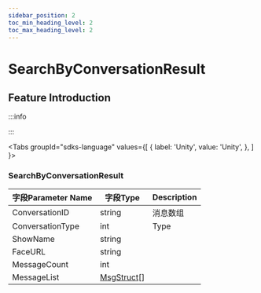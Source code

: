 ```yaml
---
sidebar_position: 2
toc_min_heading_level: 2
toc_max_heading_level: 2
---
```


# SearchByConversationResult

## Feature Introduction

:::info

:::

<Tabs
groupId="sdks-language"
values={[
{ label: 'Unity', value: 'Unity', },
]
}>

<TabItem value="Unity">

### SearchByConversationResult

| 字段Parameter Name        | 字段Type | Description         |
| -------------- | -------- | ------------ |
| ConversationID | string | 消息数组     |
| ConversationType| int |  Type |
| ShowName | string |   |
| FaceURL | string |   |
|MessageCount  | int |   |
|MessageList | [MsgStruct](/class/message/messageInfo.mdx)[] |   |


</TabItem>
</Tabs>
